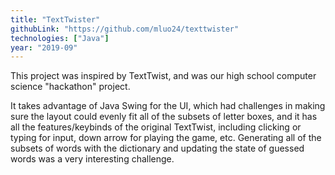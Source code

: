 ```yaml
---
title: "TextTwister"
githubLink: "https://github.com/mluo24/texttwister"
technologies: ["Java"]
year: "2019-09"
---
```


This project was inspired by <Link href="https://www.wordplays.com/wordgames/text-twist" target="_blank">TextTwist</Link>, and was our high school computer science "hackathon" project.

It takes advantage of Java Swing for the UI, which had challenges in making sure the layout could evenly fit all of the subsets of letter boxes, and it has all the features/keybinds of the original TextTwist, including clicking or typing for input,
down arrow for playing the game, etc. Generating all of the subsets of words with the dictionary and updating the state of guessed words was a very interesting challenge.
